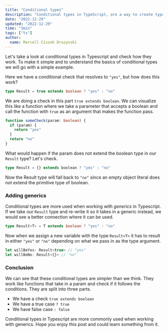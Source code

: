 ```yaml
---
title: "Conditional types"
description: "Conditional types in TypeScript, are a way to create types based on other types. Let's see how we can use them to create a type that is either a string or a number or whatever."
date: "2022-12-29"
updated: "2022-12-29"
time: "3min"
tags: ["ts"]
author:
  name: Marcell Ciszek Druzynski
---
```


Let's take a look at conditional types in Typescript and check how they work.
To make it simple and to understand the basics of conditional types we will go with a simple example.

Here we have a conditional check that resolves to `"yes"`, but how does this work?

```ts
type Result = true extends boolean ? "yes" : "no"
```

We are doing a check in this part `true extends boolean`.
We can visualize this like a function where we take a parameter that accepts a boolean and call the function with `true` as an argument that makes the function pass.

```ts
function someCheck(param: boolean) {
  if (param) {
    return "yes"
  }
  return "no"
}
```

What would happen if the param does not extend the boolean type in our `Result` type? Let's check.

```ts
type Result = {} extends boolean ? "yes" : "no"
```

Now the Result type will fall back to `"no"` since an empty object literal does not extend the primitive type of boolean.

### Adding generics

Conditional types are more used when working with _generics_ in Typescript.
If we take our `Result` type and re-write it so it takes in a generic instead, we would see a better connection where it can be used.

```ts
type Result<T> = T extends boolean ? "yes" : "no"
```

Now when we assign a new variable with the type `Result<T>`
it has to result in either `"yes"` or `"no"` depending on what we pass in as the type argument.

```ts
let willBeYes: Result<true> // "yes"
let willBeNo: Result<{}> // "no"
```

### Conclusion

We can see that these conditional types are simpler than we think.
They work like functions that take in a param and check if it follows the conditions.
They are split into three parts.

- We have a check `true extends boolean`
- We have a true case `? true`
- We have false case `: false`

Conditional types in Typescript are more commonly used when working with generics.
Hope you enjoy this post and could learn something from it.
